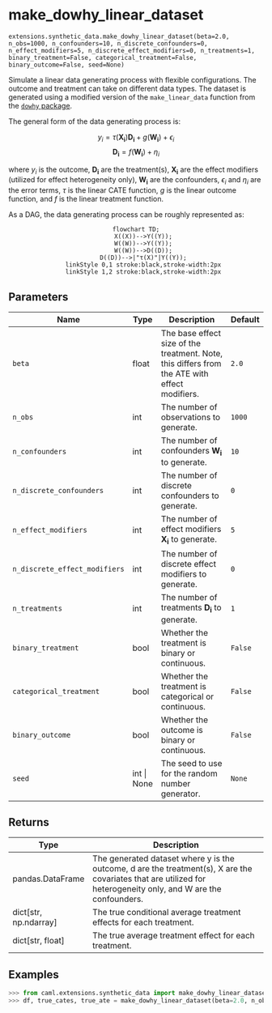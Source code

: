 # make_dowhy_linear_dataset { #caml.extensions.synthetic_data.make_dowhy_linear_dataset }

`extensions.synthetic_data.make_dowhy_linear_dataset(beta=2.0, n_obs=1000, n_confounders=10, n_discrete_confounders=0, n_effect_modifiers=5, n_discrete_effect_modifiers=0, n_treatments=1, binary_treatment=False, categorical_treatment=False, binary_outcome=False, seed=None)`

Simulate a linear data generating process with flexible configurations. The outcome and treatment can take on different data types.
The dataset is generated using a modified version of the `make_linear_data` function from the [`dowhy` package](https://www.pywhy.org/dowhy/v0.11.1/index.html).

The general form of the data generating process is:

$$
y_i = \tau (\mathbf{X_i}) \mathbf{D_i} + g(\mathbf{W_i}) + \epsilon_i
$$
$$
\mathbf{D_i}=f(\mathbf{W_i})+\eta_i
$$

where $y_i$ is the outcome, $\mathbf{D_i}$ are the treatment(s), $\mathbf{X_i}$ are the effect modifiers (utilized for effect heterogeneity only), $\mathbf{W_i}$ are the confounders, $\epsilon_i$ and $\eta_i$ are the error terms,
$\tau$ is the linear CATE function, $g$ is the linear outcome function, and $f$ is the linear treatment function.

As a DAG, the data generating process can be roughly represented as:

<div style="text-align: center;">
```mermaid
flowchart TD;
    X((X))-->Y((Y));
    W((W))-->Y((Y));
    W((W))-->D((D));
    D((D))-->|"τ(X)"|Y((Y));
    linkStyle 0,1 stroke:black,stroke-width:2px
    linkStyle 1,2 stroke:black,stroke-width:2px
```
</div>

## Parameters

| Name                          | Type        | Description                                                                                   | Default   |
|-------------------------------|-------------|-----------------------------------------------------------------------------------------------|-----------|
| `beta`                        | float       | The base effect size of the treatment. Note, this differs from the ATE with effect modifiers. | `2.0`     |
| `n_obs`                       | int         | The number of observations to generate.                                                       | `1000`    |
| `n_confounders`               | int         | The number of confounders $\mathbf{W_i}$ to generate.                                         | `10`      |
| `n_discrete_confounders`      | int         | The number of discrete confounders to generate.                                               | `0`       |
| `n_effect_modifiers`          | int         | The number of effect modifiers $\mathbf{X_i}$ to generate.                                    | `5`       |
| `n_discrete_effect_modifiers` | int         | The number of discrete effect modifiers to generate.                                          | `0`       |
| `n_treatments`                | int         | The number of treatments $\mathbf{D_i}$ to generate.                                          | `1`       |
| `binary_treatment`            | bool        | Whether the treatment is binary or continuous.                                                | `False`   |
| `categorical_treatment`       | bool        | Whether the treatment is categorical or continuous.                                           | `False`   |
| `binary_outcome`              | bool        | Whether the outcome is binary or continuous.                                                  | `False`   |
| `seed`                        | int \| None | The seed to use for the random number generator.                                              | `None`    |

## Returns

| Type                    | Description                                                                                                                                                     |
|-------------------------|-----------------------------------------------------------------------------------------------------------------------------------------------------------------|
| pandas.DataFrame        | The generated dataset where y is the outcome, d are the treatment(s), X are the covariates that are utilized for heterogeneity only, and W are the confounders. |
| dict\[str, np.ndarray\] | The true conditional average treatment effects for each treatment.                                                                                              |
| dict\[str, float\]      | The true average treatment effect for each treatment.                                                                                                           |

## Examples

```python
>>> from caml.extensions.synthetic_data import make_dowhy_linear_dataset
>>> df, true_cates, true_ate = make_dowhy_linear_dataset(beta=2.0, n_obs=1000, n_confounders=10, n_discrete_confounders=0, n_effect_modifiers=5, n_discrete_effect_modifiers=0, n_treatments=1, binary_treatment=False, categorical_treatment=False, binary_outcome=False, seed=1)
```